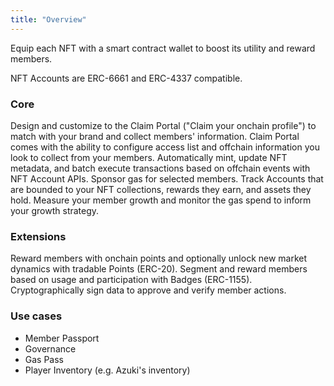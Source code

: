 ```yaml
---
title: "Overview"
---
```


Equip each NFT with a smart contract wallet to boost its utility and reward members. 

NFT Accounts are ERC-6661 and ERC-4337 compatible.

### Core
<AccordionGroup>
    <Accordion title="Brandable Claim Portal">
        Design and customize to the Claim Portal ("Claim your onchain profile") to match with your brand and collect members' information. Claim Portal comes with the ability to configure access list and offchain information you look to collect from your members.
    </Accordion>
    <Accordion title="APIs">
        Automatically mint, update NFT metadata, and batch execute transactions based on offchain events with NFT Account APIs.  
   </Accordion>
    <Accordion title="Gas Policies">
        Sponsor gas for selected members.
    </Accordion>
    <Accordion title="Directory">
        Track Accounts that are bounded to your NFT collections, rewards they earn, and assets they hold.
    </Accordion>
    <Accordion title="Analytics">
        Measure your member growth and monitor the gas spend to inform your growth strategy.
    </Accordion>
</AccordionGroup>

### Extensions
<AccordionGroup>
    <Accordion title="Points">
        Reward members with onchain points and optionally unlock new market dynamics with tradable Points (ERC-20).
    </Accordion>
    <Accordion title="Badges">
        Segment and reward members based on usage and participation with Badges (ERC-1155).
    </Accordion>
    <Accordion title="Attestations">
        Cryptographically sign data to approve and verify member actions. 
    </Accordion>
</AccordionGroup>


### Use cases
- Member Passport
- Governance
- Gas Pass
- Player Inventory (e.g. Azuki's inventory)
